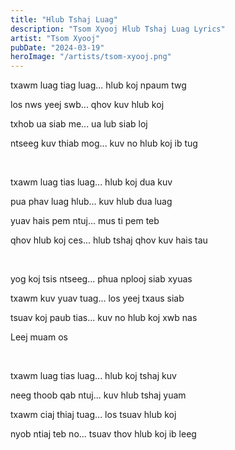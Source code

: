 ```yaml
---
title: "Hlub Tshaj Luag"
description: "Tsom Xyooj Hlub Tshaj Luag Lyrics"
artist: "Tsom Xyooj"
pubDate: "2024-03-19"
heroImage: "/artists/tsom-xyooj.png"
---
```


txawm luag tiag luag... hlub koj npaum twg

los nws yeej swb... qhov kuv hlub koj

txhob ua siab me... ua lub siab loj

ntseeg kuv thiab mog... kuv no hlub koj ib tug

<br />

txawm luag tias luag... hlub koj dua kuv

pua phav luag hlub... kuv hlub dua luag

yuav hais pem ntuj... mus ti pem teb

qhov hlub koj ces... hlub tshaj qhov kuv hais tau

<br />

yog koj tsis ntseeg... phua nplooj siab xyuas

txawm kuv yuav tuag... los yeej txaus siab

tsuav koj paub tias... kuv no hlub koj xwb nas

Leej muam os

<br />

txawm luag tias luag... hlub koj tshaj kuv

neeg thoob qab ntuj... kuv hlub tshaj yuam

txawm ciaj thiaj tuag... los tsuav hlub koj

nyob ntiaj teb no... tsuav thov hlub koj ib leeg
